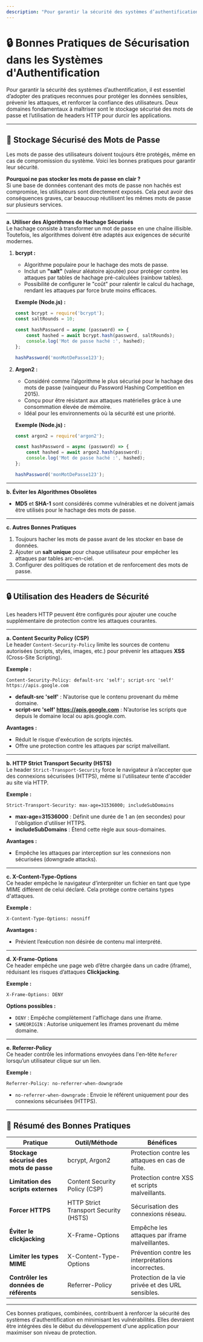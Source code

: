 ```yaml
---
description: "Pour garantir la sécurité des systèmes d’authentification, il est essentiel d’adopter des pratiques reconnues pour protéger les données sensibles, prévenir les attaques, et renforcer la confiance des utilisateurs."
---
```

# 🔒 **Bonnes Pratiques de Sécurisation dans les Systèmes d'Authentification**

Pour garantir la sécurité des systèmes d’authentification, il est essentiel d’adopter des pratiques reconnues pour protéger les données sensibles, prévenir les attaques, et renforcer la confiance des utilisateurs. Deux domaines fondamentaux à maîtriser sont le stockage sécurisé des mots de passe et l’utilisation de headers HTTP pour durcir les applications.

---

## 🔐 **Stockage Sécurisé des Mots de Passe**

Les mots de passe des utilisateurs doivent toujours être protégés, même en cas de compromission du système. Voici les bonnes pratiques pour garantir leur sécurité.

**Pourquoi ne pas stocker les mots de passe en clair ?**  
Si une base de données contenant des mots de passe non hachés est compromise, les utilisateurs sont directement exposés. Cela peut avoir des conséquences graves, car beaucoup réutilisent les mêmes mots de passe sur plusieurs services.

---

**a. Utiliser des Algorithmes de Hachage Sécurisés**  
Le hachage consiste à transformer un mot de passe en une chaîne illisible. Toutefois, les algorithmes doivent être adaptés aux exigences de sécurité modernes.

1. **bcrypt :**
   - Algorithme populaire pour le hachage des mots de passe.
   - Inclut un **"salt"** (valeur aléatoire ajoutée) pour protéger contre les attaques par tables de hachage pré-calculées (rainbow tables).
   - Possibilité de configurer le "coût" pour ralentir le calcul du hachage, rendant les attaques par force brute moins efficaces.

   **Exemple (Node.js) :**
   ```javascript copy
   const bcrypt = require('bcrypt');
   const saltRounds = 10;

   const hashPassword = async (password) => {
       const hashed = await bcrypt.hash(password, saltRounds);
       console.log('Mot de passe haché :', hashed);
   };

   hashPassword('monMotDePasse123');
   ```

2. **Argon2 :**
   - Considéré comme l’algorithme le plus sécurisé pour le hachage des mots de passe (vainqueur du Password Hashing Competition en 2015).
   - Conçu pour être résistant aux attaques matérielles grâce à une consommation élevée de mémoire.
   - Idéal pour les environnements où la sécurité est une priorité.

   **Exemple (Node.js) :**
   ```javascript copy
   const argon2 = require('argon2');

   const hashPassword = async (password) => {
       const hashed = await argon2.hash(password);
       console.log('Mot de passe haché :', hashed);
   };

   hashPassword('monMotDePasse123');
   ```

---

**b. Éviter les Algorithmes Obsolètes**
- **MD5** et **SHA-1** sont considérés comme vulnérables et ne doivent jamais être utilisés pour le hachage des mots de passe.

---

**c. Autres Bonnes Pratiques**
1. Toujours hacher les mots de passe avant de les stocker en base de données.
2. Ajouter un **salt unique** pour chaque utilisateur pour empêcher les attaques par tables arc-en-ciel.
3. Configurer des politiques de rotation et de renforcement des mots de passe.

---

## 🔒 **Utilisation des Headers de Sécurité**

Les headers HTTP peuvent être configurés pour ajouter une couche supplémentaire de protection contre les attaques courantes.

---

**a. Content Security Policy (CSP)**  
Le header `Content-Security-Policy` limite les sources de contenu autorisées (scripts, styles, images, etc.) pour prévenir les attaques **XSS** (Cross-Site Scripting).

**Exemple :**
```http copy
Content-Security-Policy: default-src 'self'; script-src 'self' https://apis.google.com
```
- **default-src 'self'** : N’autorise que le contenu provenant du même domaine.
- **script-src 'self' https://apis.google.com** : N’autorise les scripts que depuis le domaine local ou apis.google.com.

**Avantages :**
- Réduit le risque d'exécution de scripts injectés.
- Offre une protection contre les attaques par script malveillant.

---

**b. HTTP Strict Transport Security (HSTS)**  
Le header `Strict-Transport-Security` force le navigateur à n’accepter que des connexions sécurisées (HTTPS), même si l'utilisateur tente d'accéder au site via HTTP.

**Exemple :**
```http copy
Strict-Transport-Security: max-age=31536000; includeSubDomains
```
- **max-age=31536000** : Définit une durée de 1 an (en secondes) pour l'obligation d'utiliser HTTPS.
- **includeSubDomains** : Étend cette règle aux sous-domaines.

**Avantages :**
- Empêche les attaques par interception sur les connexions non sécurisées (downgrade attacks).

---

**c. X-Content-Type-Options**  
Ce header empêche le navigateur d’interpréter un fichier en tant que type MIME différent de celui déclaré. Cela protège contre certains types d'attaques.

**Exemple :**
```http copy
X-Content-Type-Options: nosniff
```

**Avantages :**
- Prévient l’exécution non désirée de contenu mal interprété.

---

**d. X-Frame-Options**  
Ce header empêche une page web d’être chargée dans un cadre (iframe), réduisant les risques d’attaques **Clickjacking**.

**Exemple :**
```http copy
X-Frame-Options: DENY
```

**Options possibles :**
- `DENY` : Empêche complètement l'affichage dans une iframe.
- `SAMEORIGIN` : Autorise uniquement les iframes provenant du même domaine.

---

**e. Referrer-Policy**  
Ce header contrôle les informations envoyées dans l'en-tête `Referer` lorsqu’un utilisateur clique sur un lien.

**Exemple :**
```http copy
Referrer-Policy: no-referrer-when-downgrade
```
- `no-referrer-when-downgrade` : Envoie le référent uniquement pour des connexions sécurisées (HTTPS).

---

## 🧾 **Résumé des Bonnes Pratiques**

| **Pratique**                 | **Outil/Méthode**                          | **Bénéfices**                                      |
|------------------------------|-------------------------------------------|--------------------------------------------------|
| **Stockage sécurisé des mots de passe** | bcrypt, Argon2                           | Protection contre les attaques en cas de fuite. |
| **Limitation des scripts externes**   | Content Security Policy (CSP)            | Protection contre XSS et scripts malveillants.  |
| **Forcer HTTPS**             | HTTP Strict Transport Security (HSTS)     | Sécurisation des connexions réseau.             |
| **Éviter le clickjacking**   | X-Frame-Options                           | Empêche les attaques par iframe malveillantes.  |
| **Limiter les types MIME**   | X-Content-Type-Options                    | Prévention contre les interprétations incorrectes. |
| **Contrôler les données de référents** | Referrer-Policy                          | Protection de la vie privée et des URL sensibles. |

---

Ces bonnes pratiques, combinées, contribuent à renforcer la sécurité des systèmes d'authentification en minimisant les vulnérabilités. Elles devraient être intégrées dès le début du développement d'une application pour maximiser son niveau de protection.